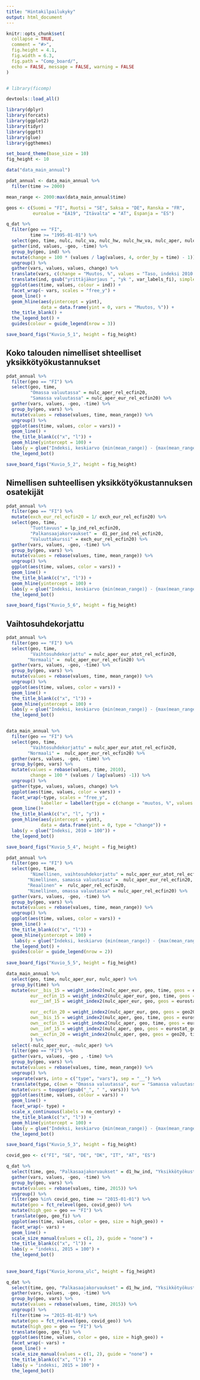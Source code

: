 ```yaml
---
title: "Hintakilpailukyky"
output: html_document
---
```


```r
knitr::opts_chunk$set(
  collapse = TRUE,
  comment = "#>", 
  fig.height = 4.1,
  fig.width = 6.3,
  fig.path = "Comp_board/", 
  echo = FALSE, message = FALSE, warning = FALSE
)


# library(ficomp)

devtools::load_all()

library(dplyr)
library(forcats)
library(ggplot2)
library(tidyr)
library(ggptt)
library(glue)
library(ggthemes)

set_board_theme(base_size = 10)
fig_height <- 10

data("data_main_annual")

pdat_annual <- data_main_annual %>% 
  filter(time >= 2000)

mean_range <- 2000:max(data_main_annual$time)

geos <- c(Suomi = "FI", Ruotsi = "SE", Saksa = "DE", Ranska = "FR", 
          euroalue = "EA19", "Itävalta" = "AT", Espanja = "ES")

```

```r

q_dat %>% 
  filter(geo == "FI",
         time >= "1995-01-01") %>% 
  select(geo, time, nulc, nulc_va, nulc_hw, nulc_hw_va, nulc_aper, nulc_aper_va) %>% 
  gather(ind, values, -geo, -time) %>% 
  group_by(geo, ind) %>% 
  mutate(change = 100 * (values / lag(values, 4, order_by = time) - 1)) %>% 
  ungroup() %>% 
  gather(vars, values, values, change) %>% 
  translate(vars, c(change = "Muutos, %", values = "Taso, indeksi 2010 = 100")) %>% 
  translate(ind, gsub("yrittäjäkorjaus ", "yk ", var_labels_fi), simple = TRUE, parts = c(4,5)) %>%
  ggplot(aes(time, values, colour = ind)) +
  facet_wrap(~ vars, scales = "free_y") +
  geom_line() +
  geom_hline(aes(yintercept = yint), 
             data = data.frame(yint = 0, vars = "Muutos, %")) +
  the_title_blank() +
  the_legend_bot() +
  guides(colour = guide_legend(nrow = 3))

save_board_figs("Kuvio_5_1", height = fig_height)

```


## Koko talouden nimelliset shteelliset yksikkötyökustannukset

```r



pdat_annual %>% 
  filter(geo == "FI") %>% 
  select(geo, time, 
         "Omassa valuutassa" = nulc_aper_rel_ecfin20, 
         "Samassa valuutassa" = nulc_aper_eur_rel_ecfin20) %>% 
  gather(vars, values, -geo, -time) %>% 
  group_by(geo, vars) %>% 
  mutate(values = rebase(values, time, mean_range)) %>% 
  ungroup() %>% 
  ggplot(aes(time, values, color = vars)) +
  geom_line() +
  the_title_blank(c("x", "l")) +
  geom_hline(yintercept = 100) +
  labs(y = glue("Indeksi, keskiarvo {min(mean_range)} - {max(mean_range)} = 100")) +
  the_legend_bot() 

save_board_figs("Kuvio_5_2", height = fig_height)

```

## Nimellisen suhteellisen yksikkötyökustannuksen osatekijät

```r

pdat_annual %>% 
  filter(geo == "FI") %>% 
  mutate(exch_eur_rel_ecfin20 = 1/ exch_eur_rel_ecfin20) %>% 
  select(geo, time, 
         "Tuottavuus" = lp_ind_rel_ecfin20, 
         "Palkansaajakorvaukset" =  d1_per_ind_rel_ecfin20, 
         "Valuuttakurssi" = exch_eur_rel_ecfin20) %>% 
  gather(vars, values, -geo, -time) %>% 
  group_by(geo, vars) %>% 
  mutate(values = rebase(values, time, mean_range)) %>% 
  ungroup() %>% 
  ggplot(aes(time, values, color = vars)) +
  geom_line() +
  the_title_blank(c("x", "l")) +
  geom_hline(yintercept = 100) +
  labs(y = glue("Indeksi, keskiarvo {min(mean_range)} - {max(mean_range)} = 100")) +
  the_legend_bot()

save_board_figs("Kuvio_5_6", height = fig_height)

```

## Vaihtosuhdekorjattu 


```r

pdat_annual %>% 
  filter(geo == "FI") %>% 
  select(geo, time, 
         "Vaihtosuhdekorjattu" = nulc_aper_eur_atot_rel_ecfin20, 
        "Normaali" =  nulc_aper_eur_rel_ecfin20) %>% 
  gather(vars, values, -geo, -time) %>% 
  group_by(geo, vars) %>% 
  mutate(values = rebase(values, time, mean_range)) %>% 
  ungroup() %>% 
  ggplot(aes(time, values, color = vars)) +
  geom_line() +
  the_title_blank(c("x", "l")) +
  geom_hline(yintercept = 100) +
  labs(y = glue("Indeksi, keskiarvo {min(mean_range)} - {max(mean_range)} = 100")) +
  the_legend_bot()



```


```r

data_main_annual %>% 
  filter(geo == "FI") %>% 
  select(geo, time, 
         "Vaihtosuhdekorjattu" = nulc_aper_eur_atot_rel_ecfin20, 
        "Normaali" =  nulc_aper_eur_rel_ecfin20) %>% 
  gather(vars, values, -geo, -time) %>% 
  group_by(geo, vars) %>% 
  mutate(values = rebase(values, time, 2010),
         change = 100 * (values / lag(values) -1)) %>% 
  ungroup() %>% 
  gather(type, values, values, change) %>% 
  ggplot(aes(time, values, color = vars)) +
  facet_wrap(~type, scales = "free_y",
             labeller = labeller(type = c(change = "muutos, %", values = "indeksi, 2010 = 100"))) +
  geom_line()+
  the_title_blank(c("x", "l", "y")) +
  geom_hline(aes(yintercept = yint), 
             data = data.frame(yint = 0, type = "change")) +
  labs(y = glue("Indeksi, 2010 = 100")) +
  the_legend_bot()

save_board_figs("Kuvio_5_4", height = fig_height)

```


```r

pdat_annual %>% 
  filter(geo == "FI") %>% 
  select(geo, time, 
         "Nimellinen, vaihtosuhdekorjattu" = nulc_aper_eur_atot_rel_ecfin20, 
        "Nimellinen, samassa valuutassa" =  nulc_aper_eur_rel_ecfin20,
        "Reaalinen" =  rulc_aper_rel_ecfin20, 
        "Nimellinen, omassa valuutassa" = nulc_aper_rel_ecfin20) %>% 
  gather(vars, values, -geo, -time) %>% 
  group_by(geo, vars) %>% 
  mutate(values = rebase(values, time, mean_range)) %>% 
  ungroup() %>% 
  ggplot(aes(time, values, color = vars)) +
  geom_line() +
  the_title_blank(c("x", "l")) +
  geom_hline(yintercept = 100) +
   labs(y = glue("Indeksi, keskiarvo {min(mean_range)} - {max(mean_range)} = 100")) +
  the_legend_bot() +
  guides(color = guide_legend(nrow = 2))
  
save_board_figs("Kuvio_5_5", height = fig_height)

```

```r

data_main_annual %>% 
  select(geo, time, nulc_aper_eur, nulc_aper) %>% 
  group_by(time) %>% 
  mutate(eur__bis_15 = weight_index2(nulc_aper_eur, geo, time, geos = eurostat_geos, weight_df = weights_bis_broad),
         eur__ecfin_15 = weight_index2(nulc_aper_eur, geo, time, geos = eurostat_geos, weight_df = weights_ecfin37),
         eur__imf_15 = weight_index2(nulc_aper_eur, geo, geos = eurostat_geos, time, weight_df = weights_imf),

         eur__ecfin_20 = weight_index2(nulc_aper_eur, geo, geos = geo20, time, weight_df = weights_ecfin37),
         own__bis_15 = weight_index2(nulc_aper, geo, time, geos = eurostat_geos, weight_df = weights_bis_broad),
         own__ecfin_15 = weight_index2(nulc_aper, geo, time, geos = eurostat_geos, weight_df = weights_ecfin37),
         own__imf_15 = weight_index2(nulc_aper, geo, geos = eurostat_geos, time, weight_df = weights_imf),
         own__ecfin_20 = weight_index2(nulc_aper, geo, geos = geo20, time, weight_df = weights_ecfin37)
         ) %>% 
  select(-nulc_aper_eur, -nulc_aper) %>%
  filter(geo == "FI") %>% 
  gather(vars, values, -geo , -time) %>% 
  group_by(geo, vars) %>% 
  mutate(values = rebase(values, time, mean_range)) %>% 
  ungroup() %>%
  separate(vars, into = c("type", "vars"), sep = "__") %>% 
  translate(type, c(own = "Omassa valuutassa", eur = "Samassa valuutassa")) %>% 
  mutate(vars = toupper(gsub("_", " ", vars))) %>%
  ggplot(aes(time, values, colour = vars)) +
  geom_line() +
  facet_wrap(~ type) +
  scale_x_continuous(labels = no_century) +
  the_title_blank(c("x", "l")) +
  geom_hline(yintercept = 100) +
  labs(y = glue("Indeksi, keskiarvo {min(mean_range)} - {max(mean_range)} = 100")) +
  the_legend_bot()

save_board_figs("Kuvio_5_3", height = fig_height)

```
```r

covid_geo <- c("FI", "SE", "DE", "DK", "IT", "AT", "ES")

q_dat %>% 
  select(time, geo, "Palkasaajakorvaukset" = d1_hw_ind, "Yksikkötyökustannukset" = nulc_hw_va_eur, "Työn tuottavuus" = lp_hw_ind) %>% 
  gather(vars, values, -geo, -time) %>% 
  group_by(geo, vars) %>% 
  mutate(values = rebase(values, time, 2015)) %>% 
  ungroup() %>% 
  filter(geo %in% covid_geo, time >= "2015-01-01") %>% 
  mutate(geo = fct_relevel(geo, covid_geo)) %>%
  mutate(high_geo = geo == "FI") %>% 
  translate(geo, geo_fi) %>% 
  ggplot(aes(time, values, color = geo, size = high_geo)) +
  facet_wrap(~ vars) +
  geom_line() +
  scale_size_manual(values = c(1, 2), guide = "none") +
  the_title_blank(c("x", "l")) +
  labs(y = "indeksi, 2015 = 100") +
  the_legend_bot()
  
 
save_board_figs("Kuvio_korona_ulc", height = fig_height) 

```


```r
q_dat %>% 
  select(time, geo, "Palkasaajakorvaukset" = d1_hw_ind, "Yksikkötyökustannukset" = nulc_hw_va_eur, "Työn tuottavuus" = lp_hw_ind) %>% 
  gather(vars, values, -geo, -time) %>% 
  group_by(geo, vars) %>% 
  mutate(values = rebase(values, time, 2015)) %>% 
  ungroup() %>% 
  filter(time >= "2015-01-01") %>% 
  mutate(geo = fct_relevel(geo, covid_geo)) %>%
  mutate(high_geo = geo == "FI") %>% 
  translate(geo, geo_fi) %>% 
  ggplot(aes(time, values, color = geo, size = high_geo)) +
  facet_wrap(~ vars) +
  geom_line() +
  scale_size_manual(values = c(1, 2), guide = "none") +
  the_title_blank(c("x", "l")) +
  labs(y = "indeksi, 2015 = 100") +
  the_legend_bot()
```

